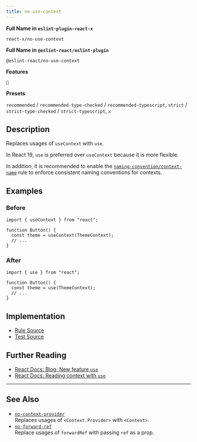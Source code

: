 ```yaml
---
title: no-use-context
---
```


**Full Name in `eslint-plugin-react-x`**

```plain copy
react-x/no-use-context
```

**Full Name in `@eslint-react/eslint-plugin`**

```plain copy
@eslint-react/no-use-context
```

**Features**

`🔄`

**Presets**

`recommended` / `recommended-type-checked` / `recommended-typescript`, `strict` / `strict-type-checked` / `strict-typescript`, `x`
## Description

Replaces usages of `useContext` with `use`.

In React 19, `use` is preferred over `useContext` because it is more flexible.

In addition, it is recommended to enable the [`naming-convention/context-name`](./naming-convention-context-name) rule to enforce consistent naming conventions for contexts.

## Examples

### Before

```tsx
import { useContext } from "react";

function Button() {
  const theme = useContext(ThemeContext);
  // ...
}
```

### After

```tsx
import { use } from "react";

function Button() {
  const theme = use(ThemeContext);
  // ...
}
```

## Implementation

- [Rule Source](https://github.com/Rel1cx/eslint-react/tree/main/packages/plugins/eslint-plugin-react-x/src/rules/no-use-context.ts)
- [Test Source](https://github.com/Rel1cx/eslint-react/tree/main/packages/plugins/eslint-plugin-react-x/src/rules/no-use-context.spec.ts)

## Further Reading

- [React Docs: Blog: New feature `use`](https://react.dev/blog/2024/12/05/react-19#new-feature-use)
- [React Docs: Reading context with `use`](https://react.dev/reference/react/use#reading-context-with-use)

---

## See Also

- [`no-context-provider`](./no-context-provider)\
  Replaces usages of `<Context.Provider>` with `<Context>`.
- [`no-forward-ref`](./no-forward-ref)\
  Replace usages of `forwardRef` with passing `ref` as a prop.
